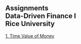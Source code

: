## Assignments<br>Data-Driven Finance I<br>Rice University

[1. Time Value of Money](assignment1.html){target="_blank"}

